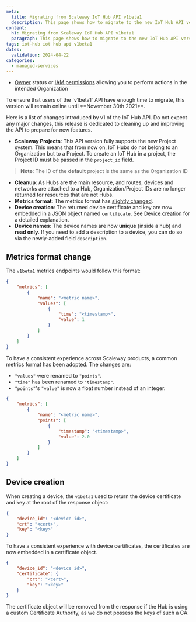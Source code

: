 ```yaml
---
meta:
  title: Migrating from Scaleway IoT Hub API v1beta1
  description: This page shows how to migrate to the new IoT Hub API version.
content:
  h1: Migrating from Scaleway IoT Hub API v1beta1
  paragraph: This page shows how to migrate to the new IoT Hub API version.
tags: iot-hub iot hub api v1beta1
dates:
  validation: 2024-04-22
categories:
  - managed-services
---
```


<Macro id="requirements" />

- [Owner](/identity-and-access-management/iam/concepts/#owner) status or [IAM permissions](/identity-and-access-management/iam/concepts/#permission) allowing you to perform actions in the intended Organization
 
<Message type="important">
  To ensure that users of the `v1beta1` API have enough time to migrate, this version will remain online until **November 30th 2021**.
</Message>

Here is a list of changes introduced by v1 of the IoT Hub API. Do not expect any major changes, this release is dedicated to cleaning up and improving the API to prepare for new features.

- **Scaleway Projects**: This API version fully supports the new Project system. This means that from now on, IoT Hubs do not belong to an Organization but to a Project. To create an IoT Hub in a project, the Project ID must be passed in the `project_id` field.
> **Note**: The ID of the **default** project is the same as the Organization ID
- **Cleanup**: As Hubs are the main resource, and routes, devices and networks are attached to a Hub, Organization/Project IDs are no longer returned for resources that are not Hubs.
- **Metrics format**: The metrics format has [slightly changed](#-Metrics-format-change).
- **Device creation**: The returned device certificate and key are now embedded in a JSON object named `certificate`. See [Device creation](#-Device-creation) for a detailed explanation.
- **Device names**: The device names are now **unique** (inside a hub) and **read only**. If you need to add a description to a device, you can do so via the newly-added field `description`.

## Metrics format change

The `v1beta1` metrics endpoints would follow this format:

```json
{
    "metrics": [
        {
            "name": "<metric name>",
            "values": [
                {
                    "time": "<timestamp>",
                    "value": 1
                }
            ]
        }
    ]
}
```

To have a consistent experience across Scaleway products, a common metrics format has been adopted. The changes are:

- `"values"` were renamed to `"points"`.
- `"time"` has been renamed to `"timestamp"`.
- `"points"`'s `"value"` is now a float number instead of an integer.

```json
{
    "metrics": [
        {
            "name": "<metric name>",
            "points": [
                {
                    "timestamp": "<timestamp>",
                    "value": 2.0
                }
            ]
        }
    ]
}
```

## Device creation

When creating a device, the `v1beta1` used to return the device certificate and key at the root of the response object:

```json
{
    "device_id": "<device id>",
    "crt": "<cert>",
    "key": "<key>"
}
```

To have a consistent experience with device certificates, the certificates are now embedded in a certificate object.

```json
{
    "device_id": "<device id>",
    "certificate": {
        "crt": "<cert>",
        "key": "<key>"
    }
}
```

<Message type="important">
  The certificate object will be removed from the response if the Hub is using a custom Certificate Authority, as we do not possess the keys of such a CA.
</Message>


